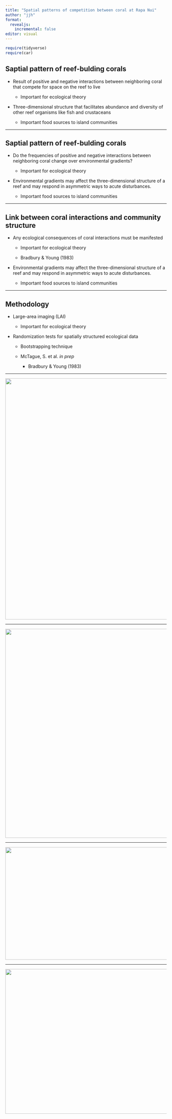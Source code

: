 ```yaml
---
title: "Spatial patterns of competition between coral at Rapa Nui"
author: "jjh"
format: 
  revealjs:
    incremental: false
editor: visual
---
```


```r
require(tidyverse)
require(car)
```

::: incremental
## Saptial pattern of reef-bulding corals

-   Result of positive and negative interactions between neighboring coral that compete for space on the reef to live 

    - Important for ecological theory

- Three-dimensional structure that facilitates abundance and diversity of other reef organisms like fish and crustaceans  

    - Important food sources to island communities
      
:::

------------------------------------------------------------------------

::: incremental
## Saptial pattern of reef-bulding corals

-   Do the frequencies of positive and negative interactions between neighboring coral change over environmental gradients?

    - Important for ecological theory

- Environmental gradients may affect the three-dimensional structure of a reef and may respond in asymmetric ways to acute disturbances.  

    - Important food sources to island communities
      
:::

------------------------------------------------------------------------

::: incremental
## Link between coral interactions and community structure

-   Any ecological consequences of coral interactions must be manifested 

    - Important for ecological theory
    
    - Bradbury & Young (1983)

- Environmental gradients may affect the three-dimensional structure of a reef and may respond in asymmetric ways to acute disturbances.  

    - Important food sources to island communities
      
:::

------------------------------------------------------------------------

::: incremental
## Methodology

-   Large-area imaging (LAI) 

    - Important for ecological theory
    
    

- Randomization tests for spatially structured ecological data

    - Bootstrapping technique

    - McTague, S. et al. *in prep*
    
        - Bradbury & Young (1983)
      
:::

------------------------------------------------------------------------

![](neighbor.png){fig-align="center" width="650" height="750"}

------------------------------------------------------------------------

![](methods.png){fig-align="center" width="1150" height="650"}

------------------------------------------------------------------------

![](methods3.png){fig-align="center" width="1100" height="350"}

------------------------------------------------------------------------

![](methods2.png){fig-align="center" width="1050" height="450"}

